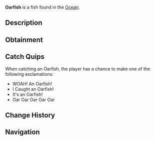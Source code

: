 {{FishInfobox
|image          = Oarfish.png
|rarity         = Mythical
|sea            = First Sea
|location       = [[Ocean]]
|sublocation    = 
|sources        = Fishing Rod
|radar_location = 
|prog_speed     = -30
|xp             = 2000
|weather        = Foggy
|time           = 
|season         = Winter
|bait           = Squid
|base_weight    = 250
|base_value     = 4000
|weight_range   = 100
|base_chance    = 0.01
|base_resil     = 15
}}
'''Oarfish''' is a {{Rarity|Mythical}} fish found in the [[Ocean]].

== Description ==
{{Description|The Oarfish is a massive, snake-like creatures that dwell in the deep ocean. they are often mistaken for sea serpents or mythical creatures. Their presence is considered an omen by many ancient cultures.|Bestiary Entry}}

== Obtainment ==
{{Fish Availability|
Ancient Isle/Algae Hunt
Atlantis/Surrounding Ocean
Forsaken Shores/Algae Hunt
LEGO Pool/Studolodon Hunt
Lovestorm/Normal
Lovestorm/Supercharged
Megalodon Hunt/Eclipse and Weekend
Megalodon Hunt/Normal
Mushgrove Swamp/Algae Hunt
Ocean/Deep Ocean
Orca Migration/Ancient
Orca Migration/Normal
Snowcap Island/Algae Hunt
Whale Migration/Moby
Whale Migration/Normal
|top_rods      = 
Leviathan's Fang Rod\32604.31\125799.87;
Free Spirit Rod\27928.71\123265.35;
Trident Rod\27011.39\119216.66;
Great Rod of Oscar\24073.1\70131.44;
Ethereal Prism Rod\23075.31\73784.57;
Lucky Rod\12650.19\56016.08;
Resourceful Rod\17497.15\59606.64;
No-Life Rod\22734.21\83440.34;
Firefly Rod\17941.16\77276.75;
Brick Built Rod\13213.82\57066.6;
Fungal Rod\15144.67\68367.02;
Antler Rod\13243.24\57414.06;
Astralhook Rod\23021\74071.47;
Seraphic Rod\22486.41\75902.54;
Rod Of The Forgotten Fang\20862.33\73589.79;
Challenger's Rod\20435.03\73842.14;
Rod Of The Depths\18588.83\65702.42;
Zeus Rod\18311.86\66907.93;
Rod Of The Exalted One\18269.33\62346.82;
Verdant Shear Rod\17988.66\66657.9;
Blazebringer Rod\17462.89\64128.16;
Depthseeker Rod\16758.66\64032.39;
Avalanche Rod\14992.17\56986.62;
Volcanic Rod\14278.73\52869.6;
Steady Rod\5051.92\23486.22
|recommended   = Trident Rod
}}

== Catch Quips ==
When catching an Oarfish, the player has a chance to make one of the following exclamations:
* WOAH! An Oarfish!
* I Caught an Oarfish!
* It's an Oarfish!
* Oar Oar Oar Oar Oar

== Change History ==
{{Change History|{{subst:Current Version}}}}

== Navigation ==
{{Fish Navbox|Ocean}}